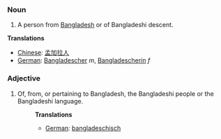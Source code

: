 ===Noun===
#A person from [[Bangladesh]] or of Bangladeshi descent.

'''Translations'''
*[[Chinese]]: [[孟加拉人]]
*[[German]]: [[Bangladescher]] ''m'', [[Bangladescherin]] ''f''

===Adjective===
#Of, from, or pertaining to Bangladesh, the Bangladeshi people or the Bangladeshi language.
#:'''Translations'''
#:*[[German]]: [[bangladeschisch]]